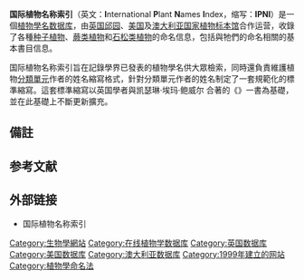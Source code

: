 {{NoteTA
|G1=PP
|1=zh-hans:数据库; zh-hant:數據庫; zh-tw:資料庫;
|2=zh-hans:澳大利亚; zh-hant:澳洲;
|3=zh-hans:信息; zh-hant:資訊;
|4=zh-hans:命名法规; zh-hant:命名法規; zh-tw:命名規約;
}}
{{Infobox website
| name             = 国际植物名称索引
| native_name      = International Plant Names Index
| native_name_lang = en
| logo             = IPNI logo4 1.png
| url              = {{URL|https://www.ipni.org}}
| commercial       = 否
| type             = [[植物学|植物学]][[数据库|数据库]]
| registration     = 無需註冊
| language         = 英文
| owner            = [[英国|英国]][[邱园|邱园]]<br>[[美国|美国]]{{le|哈佛大学植物标本馆|Harvard University Herbaria}}<br>[[澳大利亚|澳大利亚]][[澳大利亚国家植物标本馆|国家植物标本馆]]
| launch_date      = {{Start date and age|1999}}
| current_status   = 在线
| width            = 21em
}}
{{Wikidata property|P961|P586|P2008}}

'''国际植物名称索引'''（英文：'''I'''nternational '''P'''lant '''N'''ames '''I'''ndex，缩写：'''IPNI'''）是一個[[植物學名|植物學名]][[数据库|数据库]]，由[[英国|英国]][[邱园|邱园]]、[[美国|美国]]{{le|哈佛大学植物标本馆|Harvard University Herbaria}}及[[澳大利亚|澳大利亚]][[澳大利亚国家植物标本馆|国家植物标本馆]]合作运营，收錄了各種[[种子植物|种子植物]]、[[蕨类植物|蕨类植物]]和[[石松門|石松类植物]]的命名信息，包括與牠們的命名相關的基本書目信息{{r|Lughadha, 2004|Croft et al, 1999}}。

国际植物名称索引旨在記錄學界已發表的植物學名供大眾檢索，同時還負責維護植物[[分類單元|分類單元]]作者的姓名縮寫格式，針對分類單元作者的姓名制定了一套規範化的標準縮寫。這套標準縮寫以英国學者{{le|理查德·肯尼思·布鲁米特|Richard Kenneth Brummitt}}與凯瑟琳·埃玛·鲍威尔<!-- Catherine Emma Powell -->合著的《{{le|植物名稱作者|Authors of Plant Names}}》一書為基礎{{NoteTag|此書出版於1992年，書中制定的作者姓名縮寫格式被《[[国际藻类、真菌和植物命名法规|国际藻类、真菌和植物命名法规]]》推薦使用{{r|ICN}}。}}，並在此基礎上不斷更新擴充{{r|kew.org}}。

==備註==
{{NoteFoot}}

==参考文献==
{{Reflist|refs=
<ref name="Lughadha, 2004">{{cite journal |author=Lughadha, Eimear Nic |year=2004 |title=Towards a working list of all known plant species |journal=''{{le|自然科學會報B|Philosophical Transactions of the Royal Society B|Philosophical Transactions of the Royal Society of London. Series B, Biological Sciences}}'' |volume=359 |issue=1444 |pages=681–687 |pmc=1693359 |pmid=15253353 |s2cid=39927426 |doi=10.1098/rstb.2003.1446}}</ref>

<ref name="Croft et al, 1999">{{cite journal |author1=Croft, J. |author2=Cross, N. |author3=Hinchcliffe, S. |author4=Lughadha, E.Nic |author5=Stevens, P.F. |author6=West, J.G. |author7=Whitbread, G. |year=1999 |title=Plant Names for the 21st Century: The International Plant Names Index, a Distributed Data Source of General Accessibility |journal=''{{le|分類單元 (期刊)|Taxon (journal)|Taxon}}'' |volume=48 |issue=2 |pages=317–324 |jstor=1224436 |s2cid=86899586 |doi=10.2307/1224436}}</ref>

<ref name="ICN">{{cite book |editor1=Turland, N.J. |editor2=Wiersema, J.H. |editor3=Barrie, F.R. |editor4=Greuter, W. |editor5=Hawksworth, D.L. |editor6=Herendeen, P.S. |editor7=Knapp, S. |editor8=Kusber, W.-H. |editor9=Li, D.-Z. |editor10=Marhold, K. |editor11=May, T.W. |editor12=McNeill, J. |editor13=Monro, A.M. |editor14=Prado, J. |editor15=Price, M.J. |editor16=Smith, G.F. |last-author-amp=yes |year=2018 |chapter=Chapter VI: Citation - Section 1: Author citations - Article 46 (Recommendation 46A, Note 1) |chapter-url=https://www.iapt-taxon.org/nomen/pages/main/art_46.html |title=''International Code of Nomenclature for algae, fungi, and plants (Shenzhen Code) adopted by the Nineteenth International Botanical Congress Shenzhen, China, July 2017'' |series={{le|國際植物分類學會#Regnum Vegetabile|International Association for Plant Taxonomy#Regnum Vegetabile|Regnum Vegetabile}} |volume=159 |place=[[格拉斯许滕|Glashütten]], [[黑森|Hessen]] |publisher=Koeltz Botanical Books |isbn=978-3-946583-16-5 |doi=10.12705/Code.2018 |doi-access=free |archive-date=2021-12-11 |archive-url=https://web.archive.org/web/20211211192810/https://www.iapt-taxon.org/nomen/pages/main/art_46.html |url-status=live}}</ref>

<ref name="kew.org">{{cite web |title=Royal Botanic Gardens, Kew: Data and Publications |url=http://www.kew.org/data/authors.html |website=''{{le|英国皇家植物园 (非政府机构)|Royal Botanic Gardens, Kew|Royal Botanic Gardens, Kew}}'' |access-date=2022-03-12}}</ref>
}}

==外部链接==
* 国际植物名称索引{{Official website}}

{{生物學資料庫}}
{{Portal bar|植物|生物学}}

[[Category:生物學網站|Category:生物學網站]]
[[Category:在线植物学数据库|Category:在线植物学数据库]]
[[Category:英国数据库|Category:英国数据库]]
[[Category:美国数据库|Category:美国数据库]]
[[Category:澳大利亚数据库|Category:澳大利亚数据库]]
[[Category:1999年建立的网站|Category:1999年建立的网站]]
[[Category:植物學命名法|Category:植物學命名法]]